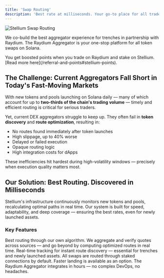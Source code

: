 ```yaml
---
title: 'Swap Routing'
description: 'Best rate at milliseconds. Your go-to place for all trades.'
---
```


<img
  src="/images/routing-hero.png"
  alt="Stellium Swap Routing"
/>

We co-build the best aggregator experience for trenches in partnership with Raydium. The Raydium Aggregator is your one-stop platform for all token swaps on Solana.

<Tip>
You get boosted points when you trade on Raydium and stake on Stellium. [Read more here](/referral-and-points#stellium-points).
</Tip>

## The Challenge: Current Aggregators Fall Short in Today's Fast-Moving Markets

With new tokens and pools launching on Solana daily — many of which account for up to **two-thirds of the chain's trading volume** — timely and efficient routing is critical for serious traders.

Yet, current DEX aggregators struggle to keep up. They often fail in **token discovery** and **route optimization**, resulting in:

- No routes found immediately after token launches  
- High slippage, up to 40% worse
- Delayed or failed execution
- Opaque routing logic
- High integration costs for dApps

<Note>
These inefficiencies hit hardest during high-volatility windows — precisely when execution quality matters most.
</Note>

## Our Solution: Best Routing. Discovered in Milliseconds

Stellium's infrastructure continuously monitors new tokens and pools, recalculating optimal paths in real time. Our system is built for speed, adaptability, and deep coverage — ensuring the best rates, even for newly launched assets.

### Key Features

<CardGroup cols={2}>
  <Card title="Best Rate Guaranteed" icon="route">
    Best routing through our own algorithm. We aggregate and verify quotes across sources — and go beyond by computing optimized routes in real time.
  </Card>
  <Card title="Millisecond Updates" icon="clock">
    Real-time tracking for instant route discovery — essential for trenches and newly launched assets.
  </Card>
  <Card title="Better Transaction Landing" icon="bolt">
    All swaps are routed through staked connections by default. Faster landing is available as an option.
  </Card>
  <Card title="Plug-and-Play Integration" icon="puzzle-piece">
    The Raydium Aggregator integrates in hours — no complex DevOps, no headaches.
  </Card>
</CardGroup>
